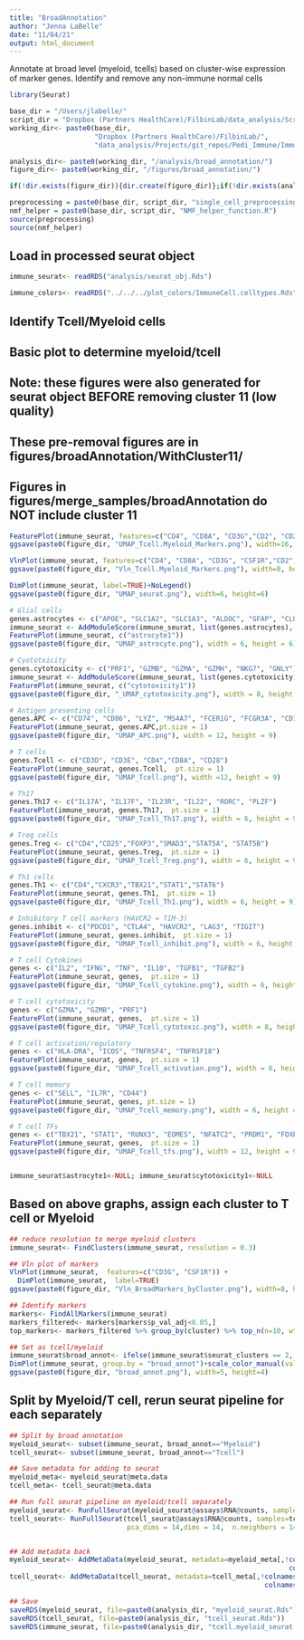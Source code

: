 ```yaml
---
title: "BroadAnnotation"
author: "Jenna LaBelle"
date: "11/04/21"
output: html_document
---
```


Annotate at broad level (myeloid, tcells) based on cluster-wise expression of marker genes. Identify and remove any non-immune normal cells

```r
library(Seurat) 

base_dir = "/Users/jlabelle/"
script_dir = "Dropbox (Partners HealthCare)/FilbinLab/data_analysis/Scripts/"
working_dir<- paste0(base_dir, 
                     "Dropbox (Partners HealthCare)/FilbinLab/",
                     "data_analysis/Projects/git_repos/Pedi_Immune/ImmuneCellAnalysis/01_Preprocessing/BT2061_Preprocessing/02_Counts_Preprocess/")

analysis_dir<- paste0(working_dir, "/analysis/broad_annotation/")
figure_dir<- paste0(working_dir, "/figures/broad_annotation/")

if(!dir.exists(figure_dir)){dir.create(figure_dir)};if(!dir.exists(analysis_dir)){dir.create(analysis_dir)}

preprocessing = paste0(base_dir, script_dir, "single_cell_preprocessing_helper_functions.R")
nmf_helper = paste0(base_dir, script_dir, "NMF_helper_function.R")
source(preprocessing)
source(nmf_helper)

```


## Load in processed seurat object 
```r
immune_seurat<- readRDS("analysis/seurat_obj.Rds")

immune_colors<- readRDS("../../../plot_colors/ImmuneCell.celltypes.Rds")
```


##################################
## Identify Tcell/Myeloid cells ##
##################################

## Basic plot to determine myeloid/tcell
## Note: these figures were also generated for seurat object BEFORE removing cluster 11 (low quality)
## These pre-removal figures are in figures/broadAnnotation/WithCluster11/
## Figures in figures/merge_samples/broadAnnotation do NOT include cluster 11
```r
FeaturePlot(immune_seurat, features=c("CD4", "CD8A", "CD3G","CD2", "CD247", "CD14", "CSF1R"), ncol= 4)
ggsave(paste0(figure_dir, "UMAP_Tcell.Myeloid_Markers.png"), width=16, height=8)

VlnPlot(immune_seurat, features=c("CD4", "CD8A", "CD3G", "CSF1R","CD2", "CD247", "CD14"))
ggsave(paste0(figure_dir, "Vln_Tcell.Myeloid_Markers.png"), width=8, height=20)

DimPlot(immune_seurat, label=TRUE)+NoLegend()
ggsave(paste0(figure_dir, "UMAP_seurat.png"), width=6, height=6)

# Glial cells
genes.astrocytes <- c("APOE", "SLC1A2", "SLC1A3", "ALDOC", "GFAP", "CLU", "GPM6B", "TUBA1A", "NGFRAP1", "CD9", "GFAP", "CKB", "PTGDS", "S100B", "STMN1")
immune_seurat <- AddModuleScore(immune_seurat, list(genes.astrocytes), ctrl = 10, name = c("astrocyte"))
FeaturePlot(immune_seurat, c("astrocyte1"))
ggsave(paste0(figure_dir, "UMAP_astrocyte.png"), width = 6, height = 6)

# Cyototxicity 
genes.cytotoxicity <- c("PRF1", "GZMB", "GZMA", "GZMH", "NKG7", "GNLY")
immune_seurat <- AddModuleScore(immune_seurat, list(genes.cytotoxicity), ctrl = 10, name = c("cytotoxicity"))
FeaturePlot(immune_seurat, c("cytotoxicity1"))
ggsave(paste0(figure_dir, "_UMAP_cytotoxicity.png"), width = 8, height = 8)

# Antigen presenting cells
genes.APC <- c("CD74", "CD86", "LYZ", "MS4A7", "FCER1G", "FCGR3A", "CD14", "CBFA2T3", "CD163", "CD33", "ID2")
FeaturePlot(immune_seurat, genes.APC,pt.size = 1)
ggsave(paste0(figure_dir, "UMAP_APC.png"), width = 12, height = 9)

# T cells
genes.Tcell <- c("CD3D", "CD3E", "CD4","CD8A", "CD28")
FeaturePlot(immune_seurat, genes.Tcell,  pt.size = 1)
ggsave(paste0(figure_dir, "UMAP_Tcell.png"), width =12, height = 9)

# Th17
genes.Th17 <- c("IL17A", "IL17F", "IL23R", "IL22", "RORC", "PLZF")
FeaturePlot(immune_seurat, genes.Th17,  pt.size = 1)
ggsave(paste0(figure_dir, "UMAP_Tcell_Th17.png"), width = 6, height = 9)

# Treg cells
genes.Treg <- c("CD4","CD25","FOXP3","SMAD3","STAT5A", "STAT5B")
FeaturePlot(immune_seurat, genes.Treg,  pt.size = 1)
ggsave(paste0(figure_dir, "UMAP_Tcell_Treg.png"), width = 6, height = 9)

# Th1 cells
genes.Th1 <- c("CD4","CXCR3","TBX21","STAT1","STAT6")
FeaturePlot(immune_seurat, genes.Th1,  pt.size = 1)
ggsave(paste0(figure_dir, "UMAP_Tcell_Th1.png"), width = 6, height = 9)

# Inhibitory T cell markers (HAVCR2 = TIM-3)
genes.inhibit <- c("PDCD1", "CTLA4", "HAVCR2", "LAG3", "TIGIT")
FeaturePlot(immune_seurat, genes.inhibit,  pt.size = 1)
ggsave(paste0(figure_dir, "UMAP_Tcell_inhibit.png"), width = 6, height = 9)

# T cell Cytokines
genes <- c("IL2", "IFNG", "TNF", "IL10", "TGFB1", "TGFB2")
FeaturePlot(immune_seurat, genes,  pt.size = 1)
ggsave(paste0(figure_dir, "UMAP_Tcell_cytokine.png"), width = 6, height = 9)

# T-cell cytotoxicity
genes <- c("GZMA", "GZMB", "PRF1")
FeaturePlot(immune_seurat, genes,  pt.size = 1)
ggsave(paste0(figure_dir, "UMAP_Tcell_cytotoxic.png"), width = 8, height = 8)

# T cell activation/regulatory
genes <- c("HLA-DRA", "ICOS", "TNFRSF4", "TNFRSF18")
FeaturePlot(immune_seurat, genes,  pt.size = 1)
ggsave(paste0(figure_dir, "UMAP_Tcell_activation.png"), width = 6, height = 6)

# T cell memory
genes <- c("SELL", "IL7R", "CD44")
FeaturePlot(immune_seurat, genes, pt.size = 1)
ggsave(paste0(figure_dir, "UMAP_Tcell_memory.png"), width = 6, height = 6)

# T cell TFs
genes <- c("TBX21", "STAT1", "RUNX3", "EOMES", "NFATC2", "PRDM1", "FOXP3", "STAT5A", "STAT5B", "RORA", "RORC", "STAT3")
FeaturePlot(immune_seurat, genes,  pt.size = 1)
ggsave(paste0(figure_dir, "UMAP_Tcell_tfs.png"), width = 12, height = 9)


immune_seurat$astrocyte1<-NULL; immune_seurat$cytotoxicity1<-NULL
```

## Based on above graphs, assign each cluster to T cell or Myeloid
```r
## reduce resolution to merge myeloid clusters
immune_seurat<- FindClusters(immune_seurat, resolution = 0.3)

## Vln plot of markers
VlnPlot(immune_seurat,  features=c("CD3G", "CSF1R")) + 
  DimPlot(immune_seurat,  label=TRUE)
ggsave(paste0(figure_dir, "Vln_BroadMarkers_byCluster.png"), width=8, height=8)

## Identify markers
markers<- FindAllMarkers(immune_seurat)
markers_filtered<- markers[markers$p_val_adj<0.05,]
top_markers<- markers_filtered %>% group_by(cluster) %>% top_n(n=10, wt=avg_log2FC) %>% as.data.frame()

## Set as tcell/myeloid
immune_seurat$broad_annot<- ifelse(immune_seurat$seurat_clusters == 2, "Tcell", "Myeloid")
DimPlot(immune_seurat, group.by = "broad_annot")+scale_color_manual(values=immune_colors[names(immune_colors) %in% immune_seurat$broad_annot])
ggsave(paste0(figure_dir, "broad_annot.png"), width=5, height=4)
```




## Split by Myeloid/T cell, rerun seurat pipeline for each separately
```r
## Split by broad annotation
myeloid_seurat<- subset(immune_seurat, broad_annot=="Myeloid")
tcell_seurat<- subset(immune_seurat, broad_annot=="Tcell")

## Save metadata for adding to seurat
myeloid_meta<- myeloid_seurat@meta.data
tcell_meta<- tcell_seurat@meta.data

## Run full seurat pipeline on myeloid/tcell separately
myeloid_seurat<- RunFullSeurat(myeloid_seurat@assays$RNA@counts, samples=myeloid_seurat$sampleid, RunHarmony = FALSE)
tcell_seurat<- RunFullSeurat(tcell_seurat@assays$RNA@counts, samples=tcell_seurat$sampleid, RunHarmony=FALSE,
                             pca_dims = 14,dims = 14,  n.neighbors = 14)


## Add metadata back
myeloid_seurat<- AddMetaData(myeloid_seurat, metadata=myeloid_meta[,!colnames(myeloid_meta) %in%
                                                                     colnames(myeloid_seurat@meta.data)])
tcell_seurat<- AddMetaData(tcell_seurat, metadata=tcell_meta[,!colnames(tcell_meta) %in% 
                                                               colnames(tcell_seurat@meta.data)])

## Save 
saveRDS(myeloid_seurat, file=paste0(analysis_dir, "myeloid_seurat.Rds"))
saveRDS(tcell_seurat, file=paste0(analysis_dir, "tcell_seurat.Rds"))
saveRDS(immune_seurat, file=paste0(analysis_dir, "tcell.myeloid_seurat.Rds"))
```




